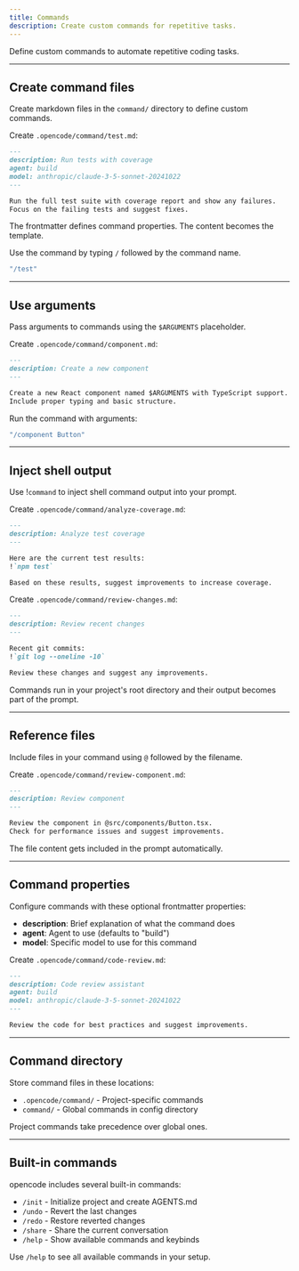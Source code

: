 ```yaml
---
title: Commands
description: Create custom commands for repetitive tasks.
---
```


Define custom commands to automate repetitive coding tasks.

---

## Create command files

Create markdown files in the `command/` directory to define custom commands.

Create `.opencode/command/test.md`:

```md title=".opencode/command/test.md"
---
description: Run tests with coverage
agent: build
model: anthropic/claude-3-5-sonnet-20241022
---

Run the full test suite with coverage report and show any failures.
Focus on the failing tests and suggest fixes.
```

The frontmatter defines command properties. The content becomes the template.

Use the command by typing `/` followed by the command name.

```bash frame="none"
"/test"
```

---

## Use arguments

Pass arguments to commands using the `$ARGUMENTS` placeholder.

Create `.opencode/command/component.md`:

```md title=".opencode/command/component.md"
---
description: Create a new component
---

Create a new React component named $ARGUMENTS with TypeScript support.
Include proper typing and basic structure.
```

Run the command with arguments:

```bash frame="none"
"/component Button"
```

---

## Inject shell output

Use !`command` to inject shell command output into your prompt.

Create `.opencode/command/analyze-coverage.md`:

```md title=".opencode/command/analyze-coverage.md"
---
description: Analyze test coverage
---

Here are the current test results:
!`npm test`

Based on these results, suggest improvements to increase coverage.
```

Create `.opencode/command/review-changes.md`:

```md title=".opencode/command/review-changes.md"
---
description: Review recent changes
---

Recent git commits:
!`git log --oneline -10`

Review these changes and suggest any improvements.
```

Commands run in your project's root directory and their output becomes part of the prompt.

---

## Reference files

Include files in your command using `@` followed by the filename.

Create `.opencode/command/review-component.md`:

```md title=".opencode/command/review-component.md"
---
description: Review component
---

Review the component in @src/components/Button.tsx.
Check for performance issues and suggest improvements.
```

The file content gets included in the prompt automatically.

---

## Command properties

Configure commands with these optional frontmatter properties:

- **description**: Brief explanation of what the command does
- **agent**: Agent to use (defaults to "build")
- **model**: Specific model to use for this command

Create `.opencode/command/code-review.md`:

```md title=".opencode/command/code-review.md"
---
description: Code review assistant
agent: build
model: anthropic/claude-3-5-sonnet-20241022
---

Review the code for best practices and suggest improvements.
```

---

## Command directory

Store command files in these locations:

- `.opencode/command/` - Project-specific commands
- `command/` - Global commands in config directory

Project commands take precedence over global ones.

---

## Built-in commands

opencode includes several built-in commands:

- `/init` - Initialize project and create AGENTS.md
- `/undo` - Revert the last changes
- `/redo` - Restore reverted changes
- `/share` - Share the current conversation
- `/help` - Show available commands and keybinds

Use `/help` to see all available commands in your setup.
